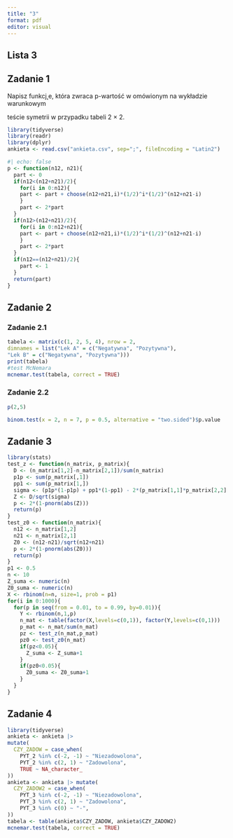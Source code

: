---
title: "3"
format: pdf
editor: visual
---

## Lista 3

## Zadanie 1

Napisz funkcj˛e, która zwraca p-wartość w omówionym na wykładzie warunkowym

teście symetrii w przypadku tabeli 2 × 2.

```{r, echo = FALSE, warning=FALSE, message=FALSE}
library(tidyverse)
library(readr)
library(dplyr)
ankieta <- read.csv("ankieta.csv", sep=";", fileEncoding = "Latin2")
```

```{r}
#| echo: false
p <- function(n12, n21){
  part <- 0
  if(n12<(n12+n21)/2){
    for(i in 0:n12){
    part <- part + choose(n12+n21,i)*(1/2)^i*(1/2)^(n12+n21-i)
    }
    part <- 2*part
  }
  if(n12>(n12+n21)/2){
    for(i in 0:n12+n21){
    part <- part + choose(n12+n21,i)*(1/2)^i*(1/2)^(n12+n21-i)
    }
    part <- 2*part
  }
  if(n12==(n12+n21)/2){
    part <- 1
  }
  return(part)
}
```

## Zadanie 2

### Zadanie 2.1

```{r}
tabela <- matrix(c(1, 2, 5, 4), nrow = 2,
dimnames = list("Lek A" = c("Negatywna", "Pozytywna"),
"Lek B" = c("Negatywna", "Pozytywna")))
print(tabela)
#test McNemara
mcnemar.test(tabela, correct = TRUE)
```

### Zadanie 2.2

```{r}
p(2,5)
```

```{r}
binom.test(x = 2, n = 7, p = 0.5, alternative = "two.sided")$p.value
```

## Zadanie 3

```{r}
library(stats)
test_z <- function(n_matrix, p_matrix){
  D <- (n_matrix[1,2]-n_matrix[2,1])/sum(n_matrix)
  p1p <- sum(p_matrix[,1])
  pp1 <- sum(p_matrix[1,])
  sigma <- (p1p*(1-p1p) + pp1*(1-pp1) - 2*(p_matrix[1,1]*p_matrix[2,2] - p_matrix[1,2]*p_matrix[2,1]))/sum(n_matrix)
  Z <- D/sqrt(sigma)
  p <- 2*(1-pnorm(abs(Z)))
  return(p)
}
test_z0 <- function(n_matrix){
  n12 <- n_matrix[1,2]
  n21 <- n_matrix[2,1]
  Z0 <- (n12-n21)/sqrt(n12+n21)
  p <- 2*(1-pnorm(abs(Z0)))
  return(p)
}
p1 <- 0.5
n <- 10
Z_suma <- numeric(n)
Z0_suma <- numeric(n)
X <- rbinom(n=n, size=1, prob = p1)
for(i in 0:1000){
  for(p in seq(from = 0.01, to = 0.99, by=0.01)){
    Y <- rbinom(n,1,p)
    n_mat <- table(factor(X,levels=c(0,1)), factor(Y,levels=c(0,1)))
    p_mat <- n_mat/sum(n_mat)
    pz <- test_z(n_mat,p_mat)
    pz0 <- test_z0(n_mat)
    if(pz<0.05){
      Z_suma <- Z_suma+1
    }
    if(pz0<0.05){
      Z0_suma <- Z0_suma+1
    }
  }
}
```

## Zadanie 4

```{r}
library(tidyverse)
ankieta <- ankieta |>
mutate(
  CZY_ZADOW = case_when(
    PYT_2 %in% c(-2, -1) ~ "Niezadowolona",
    PYT_2 %in% c(2, 1) ~ "Zadowolona",
    TRUE ~ NA_character_
))
ankieta <- ankieta |> mutate(
  CZY_ZADOW2 = case_when(
    PYT_3 %in% c(-2, -1) ~ "Niezadowolona",
    PYT_3 %in% c(2, 1) ~ "Zadowolona",
    PYT_3 %in% c(0) ~ "-",
))
tabela <- table(ankieta$CZY_ZADOW, ankieta$CZY_ZADOW2)
mcnemar.test(tabela, correct = TRUE)
```
